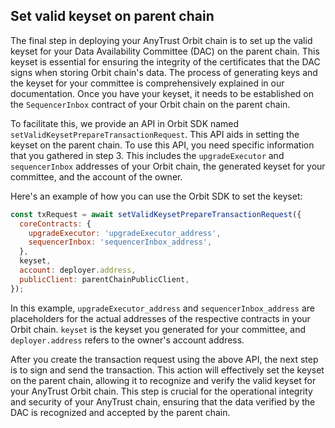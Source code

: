 ## Set valid keyset on parent chain

The final step in deploying your AnyTrust Orbit chain is to set up the valid keyset for your Data Availability Committee (DAC) on the parent chain. This keyset is essential for ensuring the integrity of the certificates that the DAC signs when storing Orbit chain's data. The process of generating keys and the keyset for your committee is comprehensively explained in our documentation. Once you have your keyset, it needs to be established on the `SequencerInbox` contract of your Orbit chain on the parent chain.

To facilitate this, we provide an API in Orbit SDK named `setValidKeysetPrepareTransactionRequest`. This API aids in setting the keyset on the parent chain. To use this API, you need specific information that you gathered in step 3. This includes the `upgradeExecutor` and `sequencerInbox` addresses of your Orbit chain, the generated keyset for your committee, and the account of the owner.

Here's an example of how you can use the Orbit SDK to set the keyset:

```js
const txRequest = await setValidKeysetPrepareTransactionRequest({
  coreContracts: {
    upgradeExecutor: 'upgradeExecutor_address',
    sequencerInbox: 'sequencerInbox_address',
  },
  keyset,
  account: deployer.address,
  publicClient: parentChainPublicClient,
});
```

In this example, `upgradeExecutor_address` and `sequencerInbox_address` are placeholders for the actual addresses of the respective contracts in your Orbit chain. `keyset` is the keyset you generated for your committee, and `deployer.address` refers to the owner's account address.

After you create the transaction request using the above API, the next step is to sign and send the transaction. This action will effectively set the keyset on the parent chain, allowing it to recognize and verify the valid keyset for your AnyTrust Orbit chain. This step is crucial for the operational integrity and security of your AnyTrust chain, ensuring that the data verified by the DAC is recognized and accepted by the parent chain.
